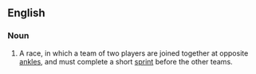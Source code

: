 ==English==
{{wikipedia}}
===Noun===
{{en-noun|head=[[three]]-[[legged]] [[race]]}}

# {{context|games|racing|lang=en}} A race, in which a team of two players are joined together at opposite [[ankle]]s, and must complete a short [[sprint]] before the other teams.